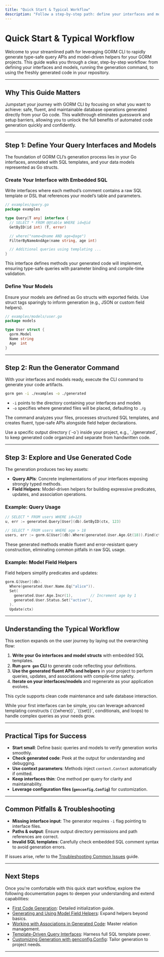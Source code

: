 ```yaml
---
title: "Quick Start & Typical Workflow"
description: "Follow a step-by-step path: define your interfaces and models, run the generator, and harness the new API. Designed for users who want value quickly, this guide streamlines first-time setup and integration into your repo."
---
```


# Quick Start & Typical Workflow

Welcome to your streamlined path for leveraging GORM CLI to rapidly generate type-safe query APIs and model-driven helpers for your GORM projects. This guide walks you through a clear, step-by-step workflow: from defining your interfaces and models, running the generation command, to using the freshly generated code in your repository.

---

## Why This Guide Matters

Jumpstart your journey with GORM CLI by focusing on what you want to achieve: safe, fluent, and maintainable database operations generated directly from your Go code. This walkthrough eliminates guesswork and setup barriers, allowing you to unlock the full benefits of automated code generation quickly and confidently.

---

## Step 1: Define Your Query Interfaces and Models

The foundation of GORM CLI’s generation process lies in your Go interfaces, annotated with SQL templates, and your data models represented as Go structs.

### Create Your Interface with Embedded SQL

Write interfaces where each method’s comment contains a raw SQL template or DSL that references your model’s table and parameters.

```go
// examples/query.go
package examples

type Query[T any] interface {
  // SELECT * FROM @@table WHERE id=@id
  GetByID(id int) (T, error)

  // where("name=@name AND age=@age")
  FilterByNameAndAge(name string, age int)

  // Additional queries using templating ...
}
```

This interface defines methods your generated code will implement, ensuring type-safe queries with parameter binding and compile-time validation.

### Define Your Models

Ensure your models are defined as Go structs with exported fields. Use struct tags sparingly to inform generation (e.g., JSON or custom field helpers).

```go
// examples/models/user.go
package models

type User struct {
  gorm.Model
  Name string
  Age  int
}
```

---

## Step 2: Run the Generator Command

With your interfaces and models ready, execute the CLI command to generate your code artifacts.

```bash
gorm gen -i ./examples -o ./generated
```

- `-i` points to the directory containing your interfaces and models
- `-o` specifies where generated files will be placed, defaulting to `./g`

The command analyzes your files, processes structured SQL templates, and creates fluent, type-safe APIs alongside field helper declarations.

<Tip>
Use a specific output directory (`-o`) inside your project, e.g., `./generated`, to keep generated code organized and separate from handwritten code.
</Tip>

---

## Step 3: Explore and Use Generated Code

The generation produces two key assets:

- **Query APIs**: Concrete implementations of your interfaces exposing strongly typed methods.
- **Field Helpers**: Model-driven helpers for building expressive predicates, updates, and association operations.

### Example: Query Usage

```go
// SELECT * FROM users WHERE id=123
u, err := generated.Query[User](db).GetByID(ctx, 123)

// SELECT * FROM users WHERE age > 18
users, err := gorm.G[User](db).Where(generated.User.Age.Gt(18)).Find(ctx)
```

These generated methods enable fluent and error-resistant query construction, eliminating common pitfalls in raw SQL usage.

### Example: Model Field Helpers

Field helpers simplify predicates and updates:

```go
gorm.G[User](db).
  Where(generated.User.Name.Eq("alice")).
  Set(
    generated.User.Age.Incr(1),        // Increment age by 1
    generated.User.Status.Set("active"),
  ).
  Update(ctx)
```

---

## Understanding the Typical Workflow

This section expands on the user journey by laying out the overarching flow:

1. **Write your Go interfaces and model structs** with embedded SQL templates.
2. **Run `gorm gen` CLI** to generate code reflecting your definitions.
3. **Use the generated fluent APIs and helpers** in your project to perform queries, updates, and associations with compile-time safety.
4. **Iterate on your interfaces/models** and regenerate as your application evolves.

This cycle supports clean code maintenance and safe database interaction.

<Tip>
While your first interfaces can be simple, you can leverage advanced templating constructs (`{{where}}`, `{{set}}`, conditionals, and loops) to handle complex queries as your needs grow.
</Tip>

---

## Practical Tips for Success

- **Start small**: Define basic queries and models to verify generation works smoothly.
- **Check generated code**: Peek at the output for understanding and debugging.
- **Use context parameters**: Methods inject `context.Context` automatically if omitted.
- **Keep interfaces thin**: One method per query for clarity and maintainability.
- **Leverage configuration files (`genconfig.Config`)** for customization.

---

## Common Pitfalls & Troubleshooting

- **Missing interface input**: The generator requires `-i` flag pointing to interface files.
- **Paths & output**: Ensure output directory permissions and path references are correct.
- **Invalid SQL templates**: Carefully check embedded SQL comment syntax to avoid generation errors.

If issues arise, refer to the [Troubleshooting Common Issues](/getting-started/quickstart-validation/troubleshooting-common-issues) guide.

---

## Next Steps

Once you're comfortable with this quick start workflow, explore the following documentation pages to deepen your understanding and extend capabilities:

- [First Code Generation](/getting-started/quickstart-validation/first-code-generation): Detailed initialization guide.
- [Generating and Using Model Field Helpers](/guides/core-workflows/guide-field-helpers): Expand helpers beyond basics.
- [Working with Associations in Generated Code](/guides/advanced-patterns/guide-associations): Master relation management.
- [Template-Driven Query Interfaces](/guides/advanced-patterns/guide-sql-templates): Harness full SQL template power.
- [Customizing Generation with genconfig.Config](/guides/advanced-patterns/guide-genconfig): Tailor generation to project needs.

---